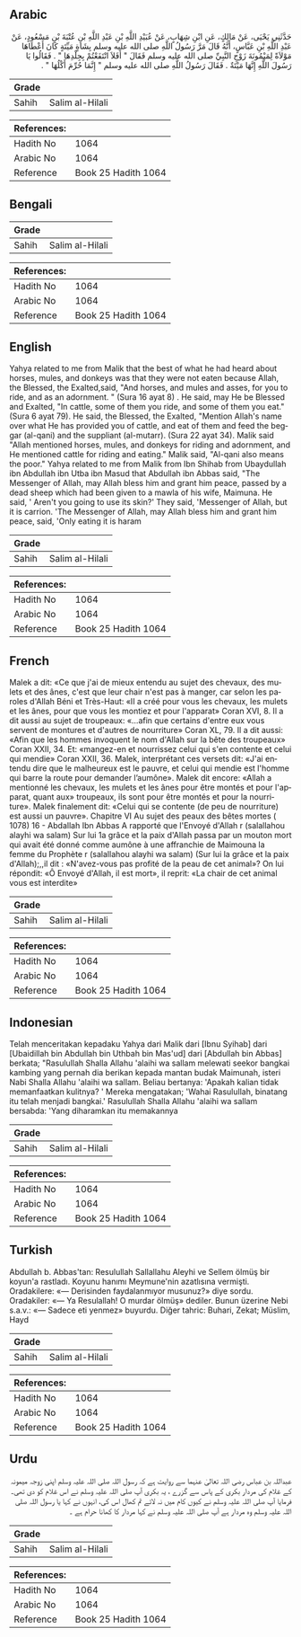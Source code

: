 ## Arabic

<div dir="rtl" lang="ar" style={{fontSize:'larger',backgroundColor:'#f8f9fa',padding:20}}>حَدَّثَنِي يَحْيَى، عَنْ مَالِكٍ، عَنِ ابْنِ شِهَابٍ، عَنْ عُبَيْدِ اللَّهِ بْنِ عَبْدِ اللَّهِ بْنِ عُتْبَةَ بْنِ مَسْعُودٍ، عَنْ عَبْدِ اللَّهِ بْنِ عَبَّاسٍ، أَنَّهُ قَالَ مَرَّ رَسُولُ اللَّهِ صلى الله عليه وسلم بِشَاةٍ مَيِّتَةٍ كَانَ أَعْطَاهَا مَوْلاَةً لِمَيْمُونَةَ زَوْجِ النَّبِيِّ صلى الله عليه وسلم فَقَالَ ‏"‏ أَفَلاَ انْتَفَعْتُمْ بِجِلْدِهَا ‏"‏ ‏.‏ فَقَالُوا يَا رَسُولَ اللَّهِ إِنَّهَا مَيْتَةٌ ‏.‏ فَقَالَ رَسُولُ اللَّهِ صلى الله عليه وسلم ‏"‏ إِنَّمَا حُرِّمَ أَكْلُهَا ‏"‏ ‏.‏</div><div style={{backgroundColor:'#f8f9fa',padding:20, marginBottom: 10}}><table>
      <thead>
        <tr>
          <th>Grade</th>
          <th></th>
        </tr>
      </thead>
      <tbody>
<tr><td>Sahih</td><td>Salim al-Hilali</td></tr></tbody></table><table>
        <thead>
          <tr>
            <th>References:</th>
            <th></th>
          </tr>
        </thead>
        <tbody><tr><td>Hadith No</td><td>1064</td></tr><tr><td>Arabic No</td><td>1064</td></tr><tr><td>Reference</td><td>Book 25 Hadith 1064</td></tr></tbody></table></div>

## Bengali

<div dir="ltr" lang="bn" style={{fontSize:'larger',backgroundColor:'#f8f9fa',padding:20}}></div><div style={{backgroundColor:'#f8f9fa',padding:20, marginBottom: 10}}><table>
      <thead>
        <tr>
          <th>Grade</th>
          <th></th>
        </tr>
      </thead>
      <tbody>
<tr><td>Sahih</td><td>Salim al-Hilali</td></tr></tbody></table><table>
        <thead>
          <tr>
            <th>References:</th>
            <th></th>
          </tr>
        </thead>
        <tbody><tr><td>Hadith No</td><td>1064</td></tr><tr><td>Arabic No</td><td>1064</td></tr><tr><td>Reference</td><td>Book 25 Hadith 1064</td></tr></tbody></table></div>

## English

<div dir="ltr" lang="en" style={{fontSize:'larger',backgroundColor:'#f8f9fa',padding:20}}>Yahya related to me from Malik that the best of what he had heard about horses, mules, and donkeys was that they were not eaten because Allah, the Blessed, the Exalted,said, "And horses, and mules and asses, for you to ride, and as an adornment. " (Sura 16 ayat 8) . He said, may He be Blessed and Exalted, "In cattle, some of them you ride, and some of them you eat." (Sura 6 ayat 79). He said, the Blessed, the Exalted, "Mention Allah's name over what He has provided you of cattle, and eat of them and feed the beggar (al-qani) and the suppliant (al-mutarr). (Sura 22 ayat 34). Malik said "Allah mentioned horses, mules, and donkeys for riding and adornment, and He mentioned cattle for riding and eating." Malik said, "Al-qani also means the poor." Yahya related to me from Malik from Ibn Shihab from Ubaydullah ibn Abdullah ibn Utba ibn Masud that Abdullah ibn Abbas said, "The Messenger of Allah, may Allah bless him and grant him peace, passed by a dead sheep which had been given to a mawla of his wife, Maimuna. He said, ' Aren't you going to use its skin?' They said, 'Messenger of Allah, but it is carrion. 'The Messenger of Allah, may Allah bless him and grant him peace, said, 'Only eating it is haram</div><div style={{backgroundColor:'#f8f9fa',padding:20, marginBottom: 10}}><table>
      <thead>
        <tr>
          <th>Grade</th>
          <th></th>
        </tr>
      </thead>
      <tbody>
<tr><td>Sahih</td><td>Salim al-Hilali</td></tr></tbody></table><table>
        <thead>
          <tr>
            <th>References:</th>
            <th></th>
          </tr>
        </thead>
        <tbody><tr><td>Hadith No</td><td>1064</td></tr><tr><td>Arabic No</td><td>1064</td></tr><tr><td>Reference</td><td>Book 25 Hadith 1064</td></tr></tbody></table></div>

## French

<div dir="ltr" lang="fr" style={{fontSize:'larger',backgroundColor:'#f8f9fa',padding:20}}>Malek a dit: «Ce que j'ai de mieux entendu au sujet des chevaux, des mulets et des ânes, c'est que leur chair n'est pas à manger, car selon les paroles d'Allah Béni et Très-Haut: «II a créé pour vous les chevaux, les mulets et les ânes, pour que vous les montiez et pour l'apparat» Coran XVI, 8. Il a dit aussi au sujet de troupeaux: «...afin que certains d'entre eux vous servent de montures et d'autres de nourriture» Coran XL, 79. Il a dit aussi: «Afin que les hommes invoquent le nom d'Allah sur la bête des troupeaux» Coran XXII, 34. Et: «mangez-en et nourrissez celui qui s'en contente et celui qui mendie» Coran XXII, 36. Malek, interprétant ces versets dit: «J'ai entendu dire que le malheureux est le pauvre, et celui qui mendie est l'homme qui barre la route pour demander l’aumône». Malek dit encore: «Allah a mentionné les chevaux, les mulets et les ânes pour être montés et pour l'apparat, quant aux» troupeaux, ils sont pour être montés et pour la nourriture». Malek finalement dit: «Celui qui se contente (de peu de nourriture) est aussi un pauvre». Chapitre VI Au sujet des peaux des bêtes mortes ( 1078) 16 - Abdallah Ibn Abbas A rapporté que l'Envoyé d'Allah r (salallahou alayhi wa salam) Sur lui 1a grâce et la paix d'Allah passa par un mouton mort qui avait été donné comme aumône à une affranchie de Maimouna la femme du Prophète r (salallahou alayhi wa salam) (Sur lui la grâce et la paix d'Allah);,,il dit : «N'avez-vous pas profité de la peau de cet animal»? On lui répondit: «Ô Envoyé d'Allah, il est mort», il reprit: «La chair de cet animal vous est interdite»</div><div style={{backgroundColor:'#f8f9fa',padding:20, marginBottom: 10}}><table>
      <thead>
        <tr>
          <th>Grade</th>
          <th></th>
        </tr>
      </thead>
      <tbody>
<tr><td>Sahih</td><td>Salim al-Hilali</td></tr></tbody></table><table>
        <thead>
          <tr>
            <th>References:</th>
            <th></th>
          </tr>
        </thead>
        <tbody><tr><td>Hadith No</td><td>1064</td></tr><tr><td>Arabic No</td><td>1064</td></tr><tr><td>Reference</td><td>Book 25 Hadith 1064</td></tr></tbody></table></div>

## Indonesian

<div dir="ltr" lang="id" style={{fontSize:'larger',backgroundColor:'#f8f9fa',padding:20}}>Telah menceritakan kepadaku Yahya dari Malik dari [Ibnu Syihab] dari [Ubaidillah bin Abdullah bin Uthbah bin Mas'ud] dari [Abdullah bin Abbas] berkata; "Rasulullah Shalla Allahu 'alaihi wa sallam melewati seekor bangkai kambing yang pernah dia berikan kepada mantan budak Maimunah, isteri Nabi Shalla Allahu 'alaihi wa sallam. Beliau bertanya: 'Apakah kalian tidak memanfaatkan kulitnya? ' Mereka mengatakan; 'Wahai Rasulullah, binatang itu telah menjadi bangkai.' Rasulullah Shalla Allahu 'alaihi wa sallam bersabda: 'Yang diharamkan itu memakannya</div><div style={{backgroundColor:'#f8f9fa',padding:20, marginBottom: 10}}><table>
      <thead>
        <tr>
          <th>Grade</th>
          <th></th>
        </tr>
      </thead>
      <tbody>
<tr><td>Sahih</td><td>Salim al-Hilali</td></tr></tbody></table><table>
        <thead>
          <tr>
            <th>References:</th>
            <th></th>
          </tr>
        </thead>
        <tbody><tr><td>Hadith No</td><td>1064</td></tr><tr><td>Arabic No</td><td>1064</td></tr><tr><td>Reference</td><td>Book 25 Hadith 1064</td></tr></tbody></table></div>

## Turkish

<div dir="ltr" lang="tr" style={{fontSize:'larger',backgroundColor:'#f8f9fa',padding:20}}>Abdullah b. Abbas'tan: Resulullah Sallallahu Aleyhi ve Sellem ölmüş bir koyun'a rastladı. Koyunu hanımı Meymune'nin azatlısına vermişti. Oradakilere: «— Derisinden faydalanmıyor musunuz?» diye sordu. Oradakiler: «— Ya Resulallah! O murdar ölmüş» dediler. Bunun üzerine Nebi s.a.v.: «— Sadece eti yenmez» buyurdu. Diğer tahric: Buhari, Zekat; Müslim, Hayd</div><div style={{backgroundColor:'#f8f9fa',padding:20, marginBottom: 10}}><table>
      <thead>
        <tr>
          <th>Grade</th>
          <th></th>
        </tr>
      </thead>
      <tbody>
<tr><td>Sahih</td><td>Salim al-Hilali</td></tr></tbody></table><table>
        <thead>
          <tr>
            <th>References:</th>
            <th></th>
          </tr>
        </thead>
        <tbody><tr><td>Hadith No</td><td>1064</td></tr><tr><td>Arabic No</td><td>1064</td></tr><tr><td>Reference</td><td>Book 25 Hadith 1064</td></tr></tbody></table></div>

## Urdu

<div dir="rtl" lang="ur" style={{fontSize:'larger',backgroundColor:'#f8f9fa',padding:20}}>عبداللہ بن عباس رضی اللہ تعالیٰ عنہما سے روایت ہے کہ رسول اللہ صلی اللہ علیہ وسلم اپنی زوجہ میمونہ کے غلام کی مردار بکری کے پاس سے گزرے ، یہ بکری آپ صلی اللہ علیہ وسلم نے اس غلام کو دی تھی۔ فرمایا آپ صلی اللہ علیہ وسلم نے کیوں کام میں نہ لائے تم کھال اس کی، انہوں نے کہا یا رسول اللہ صلی اللہ علیہ وسلم وہ مردار ہے آپ صلی اللہ علیہ وسلم نے کہا مردار کا کھانا حرام ہے ۔</div><div style={{backgroundColor:'#f8f9fa',padding:20, marginBottom: 10}}><table>
      <thead>
        <tr>
          <th>Grade</th>
          <th></th>
        </tr>
      </thead>
      <tbody>
<tr><td>Sahih</td><td>Salim al-Hilali</td></tr></tbody></table><table>
        <thead>
          <tr>
            <th>References:</th>
            <th></th>
          </tr>
        </thead>
        <tbody><tr><td>Hadith No</td><td>1064</td></tr><tr><td>Arabic No</td><td>1064</td></tr><tr><td>Reference</td><td>Book 25 Hadith 1064</td></tr></tbody></table></div>